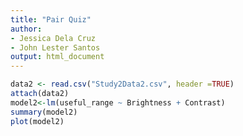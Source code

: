 ```yaml
---
title: "Pair Quiz"
author: 
- Jessica Dela Cruz
- John Lester Santos
output: html_document
---
```

```r
data2 <- read.csv("Study2Data2.csv", header =TRUE)
attach(data2)
model2<-lm(useful_range ~ Brightness + Contrast)
summary(model2)
plot(model2)
```

